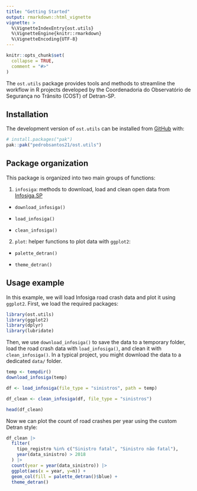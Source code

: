 ```yaml
---
title: "Getting Started"
output: rmarkdown::html_vignette
vignette: >
  %\VignetteIndexEntry{ost.utils}
  %\VignetteEngine{knitr::rmarkdown}
  %\VignetteEncoding{UTF-8}
---
```


```r
knitr::opts_chunk$set(
  collapse = TRUE,
  comment = "#>"
)
```

The `ost.utils` package provides tools and methods to streamline the workflow in R projects developed by the Coordenadoria do Observatório de Segurança no Trânsito (COST) of Detran-SP.

## Installation

The development version of `ost.utils` can be installed from [GitHub](https://github.com/pedrobsantos21/ost.utils) with:

```r
# install.packages("pak")
pak::pak("pedrobsantos21/ost.utils")
```

## Package organization

This package is organized into two main groups of functions:

1. `infosiga`: methods to download, load and clean open data from [Infosiga.SP](https://infosiga.detran.sp.gov.br)

- `download_infosiga()`

- `load_infosiga()`

- `clean_infosiga()`

2. `plot`: helper functions to plot data with `ggplot2`:

- `palette_detran()`

- `theme_detran()`

## Usage example

In this example, we will load Infosiga road crash data and plot it using `ggplot2`. First, we load the required packages:

```r
library(ost.utils)
library(ggplot2)
library(dplyr)
library(lubridate)
```

Then, we use `download_infosiga()` to save the data to a temporary folder, load the road crash data with `load_infosiga()`, and clean it with `clean_infosiga()`. In a typical project, you might download the data to a dedicated `data/` folder.

```r
temp <- tempdir()
download_infosiga(temp)

df <- load_infosiga(file_type = "sinistros", path = temp)

df_clean <- clean_infosiga(df, file_type = "sinistros")

head(df_clean)
```

Now we can plot the count of road crashes per year using the custom Detran style:

```r
df_clean |> 
  filter(
    tipo_registro %in% c("Sinistro fatal", "Sinistro não fatal"),
    year(data_sinistro) > 2018
  ) |> 
  count(year = year(data_sinistro)) |> 
  ggplot(aes(x = year, y=n)) +
  geom_col(fill = palette_detran()$blue) +
  theme_detran()

```
